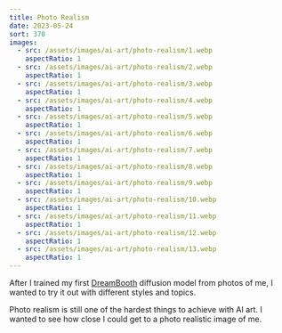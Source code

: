```yaml
---
title: Photo Realism
date: 2023-05-24
sort: 370
images:
  - src: /assets/images/ai-art/photo-realism/1.webp
    aspectRatio: 1
  - src: /assets/images/ai-art/photo-realism/2.webp
    aspectRatio: 1
  - src: /assets/images/ai-art/photo-realism/3.webp
    aspectRatio: 1
  - src: /assets/images/ai-art/photo-realism/4.webp
    aspectRatio: 1
  - src: /assets/images/ai-art/photo-realism/5.webp
    aspectRatio: 1
  - src: /assets/images/ai-art/photo-realism/6.webp
    aspectRatio: 1
  - src: /assets/images/ai-art/photo-realism/7.webp
    aspectRatio: 1
  - src: /assets/images/ai-art/photo-realism/8.webp
    aspectRatio: 1
  - src: /assets/images/ai-art/photo-realism/9.webp
    aspectRatio: 1
  - src: /assets/images/ai-art/photo-realism/10.webp
    aspectRatio: 1
  - src: /assets/images/ai-art/photo-realism/11.webp
    aspectRatio: 1
  - src: /assets/images/ai-art/photo-realism/12.webp
    aspectRatio: 1
  - src: /assets/images/ai-art/photo-realism/13.webp
    aspectRatio: 1
---
```


After I trained my first [DreamBooth](https://dreambooth.github.io/) diffusion model from photos of me, I wanted to try it out with different styles and topics.

Photo realism is still one of the hardest things to achieve with AI art. I wanted to see how close I could get to a photo realistic image of me.
